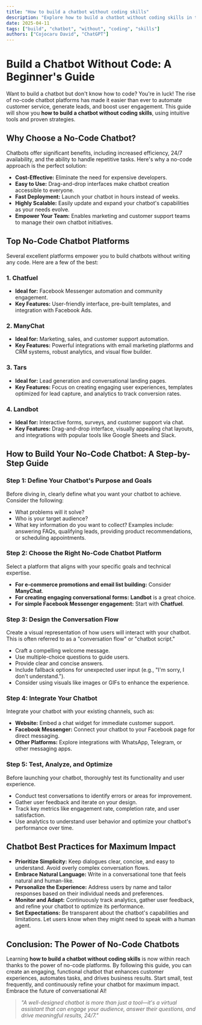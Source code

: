 ```yaml
---
title: "How to build a chatbot without coding skills"
description: "Explore how to build a chatbot without coding skills in this detailed guide, offering insights, strategies, and practical tips to enhance your understanding and application of the topic."
date: 2025-04-11
tags: ["build", "chatbot", "without", "coding", "skills"]
authors: ["Cojocaru David", "ChatGPT"]
---
```


# Build a Chatbot Without Code: A Beginner's Guide

Want to build a chatbot but don't know how to code? You're in luck! The rise of no-code chatbot platforms has made it easier than ever to automate customer service, generate leads, and boost user engagement. This guide will show you **how to build a chatbot without coding skills**, using intuitive tools and proven strategies.

## Why Choose a No-Code Chatbot?

Chatbots offer significant benefits, including increased efficiency, 24/7 availability, and the ability to handle repetitive tasks. Here's why a no-code approach is the perfect solution:

- **Cost-Effective:** Eliminate the need for expensive developers.
- **Easy to Use:** Drag-and-drop interfaces make chatbot creation accessible to everyone.
- **Fast Deployment:** Launch your chatbot in hours instead of weeks.
- **Highly Scalable:** Easily update and expand your chatbot's capabilities as your needs evolve.
- **Empower Your Team:** Enables marketing and customer support teams to manage their own chatbot initiatives.

## Top No-Code Chatbot Platforms

Several excellent platforms empower you to build chatbots without writing any code. Here are a few of the best:

### 1. Chatfuel

- **Ideal for:** Facebook Messenger automation and community engagement.
- **Key Features:** User-friendly interface, pre-built templates, and integration with Facebook Ads.

### 2. ManyChat

- **Ideal for:** Marketing, sales, and customer support automation.
- **Key Features:** Powerful integrations with email marketing platforms and CRM systems, robust analytics, and visual flow builder.

### 3. Tars

- **Ideal for:** Lead generation and conversational landing pages.
- **Key Features:** Focus on creating engaging user experiences, templates optimized for lead capture, and analytics to track conversion rates.

### 4. Landbot

- **Ideal for:** Interactive forms, surveys, and customer support via chat.
- **Key Features:** Drag-and-drop interface, visually appealing chat layouts, and integrations with popular tools like Google Sheets and Slack.

## How to Build Your No-Code Chatbot: A Step-by-Step Guide

### Step 1: Define Your Chatbot's Purpose and Goals

Before diving in, clearly define what you want your chatbot to achieve. Consider the following:

- What problems will it solve?
- Who is your target audience?
- What key information do you want to collect? Examples include: answering FAQs, qualifying leads, providing product recommendations, or scheduling appointments.

### Step 2: Choose the Right No-Code Chatbot Platform

Select a platform that aligns with your specific goals and technical expertise.

- **For e-commerce promotions and email list building:** Consider **ManyChat**.
- **For creating engaging conversational forms:** **Landbot** is a great choice.
- **For simple Facebook Messenger engagement:** Start with **Chatfuel**.

### Step 3: Design the Conversation Flow

Create a visual representation of how users will interact with your chatbot. This is often referred to as a "conversation flow" or "chatbot script."

- Craft a compelling welcome message.
- Use multiple-choice questions to guide users.
- Provide clear and concise answers.
- Include fallback options for unexpected user input (e.g., "I'm sorry, I don't understand.").
- Consider using visuals like images or GIFs to enhance the experience.

### Step 4: Integrate Your Chatbot

Integrate your chatbot with your existing channels, such as:

- **Website:** Embed a chat widget for immediate customer support.
- **Facebook Messenger:** Connect your chatbot to your Facebook page for direct messaging.
- **Other Platforms:** Explore integrations with WhatsApp, Telegram, or other messaging apps.

### Step 5: Test, Analyze, and Optimize

Before launching your chatbot, thoroughly test its functionality and user experience.

- Conduct test conversations to identify errors or areas for improvement.
- Gather user feedback and iterate on your design.
- Track key metrics like engagement rate, completion rate, and user satisfaction.
- Use analytics to understand user behavior and optimize your chatbot's performance over time.

## Chatbot Best Practices for Maximum Impact

- **Prioritize Simplicity:** Keep dialogues clear, concise, and easy to understand. Avoid overly complex conversation flows.
- **Embrace Natural Language:** Write in a conversational tone that feels natural and human-like.
- **Personalize the Experience:** Address users by name and tailor responses based on their individual needs and preferences.
- **Monitor and Adapt:** Continuously track analytics, gather user feedback, and refine your chatbot to optimize its performance.
- **Set Expectations:** Be transparent about the chatbot's capabilities and limitations. Let users know when they might need to speak with a human agent.

## Conclusion: The Power of No-Code Chatbots

Learning **how to build a chatbot without coding skills** is now within reach thanks to the power of no-code platforms. By following this guide, you can create an engaging, functional chatbot that enhances customer experiences, automates tasks, and drives business results. Start small, test frequently, and continuously refine your chatbot for maximum impact. Embrace the future of conversational AI!

> _"A well-designed chatbot is more than just a tool—it's a virtual assistant that can engage your audience, answer their questions, and drive meaningful results, 24/7."_
